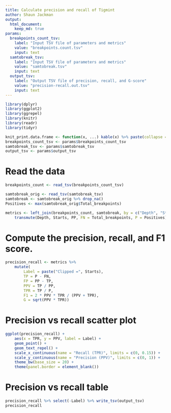 ```yaml
---
title: Calculate precision and recall of Tigmint
author: Shaun Jackman
output:
  html_document:
    keep_md: true
params:
  breakpoints_count_tsv:
    label: "Input TSV file of parameters and metrics"
    value: "breakpoints.count.tsv"
    input: text
  samtobreak_tsv:
    label: "Input TSV file of parameters and metrics"
    value: "samtobreak.tsv"
    input: text
  output_tsv:
    label: "Output TSV file of precision, recall, and G-score"
    value: "precision-recall.out.tsv"
    input: text
---
```


```r
library(dplyr)
library(ggplot2)
library(ggrepel)
library(knitr)
library(readr)
library(tidyr)

knit_print.data.frame <- function(x, ...) kable(x) %>% paste(collapse = "\n") %>% asis_output
breakpoints_count_tsv <- params$breakpoints_count_tsv
samtobreak_tsv <- params$samtobreak_tsv
output_tsv <- params$output_tsv
```

# Read the data

```r
breakpoints_count <- read_tsv(breakpoints_count_tsv)

samtobreak_orig <- read_tsv(samtobreak_tsv)
samtobreak <- samtobreak_orig %>% drop_na()
Positives <- max(samtobreak_orig$Total_breakpoints)

metrics <- left_join(breakpoints_count, samtobreak, by = c("Depth", "Starts")) %>%
	transmute(Depth, Starts, PP, FN = Total_breakpoints, P = Positives)
```

# Compute the precision, recall, and F1 score.
```r
precision_recall <- metrics %>%
	mutate(
		Label = paste("Clipped =", Starts),
		TP = P - FN,
		FP = PP - TP,
		PPV = TP / PP,
		TPR = TP / P,
		F1 = 2 * PPV * TPR / (PPV + TPR),
		G = sqrt(PPV * TPR))
```

# Precision vs recall scatter plot
```r
ggplot(precision_recall) +
	aes(x = TPR, y = PPV, label = Label) +
	geom_point() +
	geom_text_repel() +
	scale_x_continuous(name = "Recall (TPR)", limits = c(0, 0.15)) +
	scale_y_continuous(name = "Precision (PPV)", limits = c(0, 1)) +
	theme_bw(base_size = 20) +
	theme(panel.border = element_blank())
```

# Precision vs recall table
```r
precision_recall %>% select(-Label) %>% write_tsv(output_tsv)
precision_recall
```
